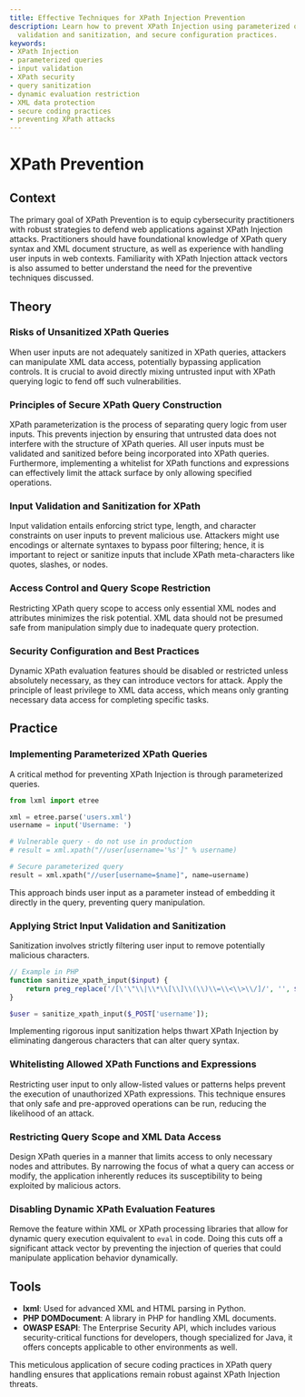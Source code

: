 ```yaml
---
title: Effective Techniques for XPath Injection Prevention
description: Learn how to prevent XPath Injection using parameterized queries, input
  validation and sanitization, and secure configuration practices.
keywords:
- XPath Injection
- parameterized queries
- input validation
- XPath security
- query sanitization
- dynamic evaluation restriction
- XML data protection
- secure coding practices
- preventing XPath attacks
---
```


# XPath Prevention

## Context

The primary goal of XPath Prevention is to equip cybersecurity practitioners with robust strategies to defend web applications against XPath Injection attacks. Practitioners should have foundational knowledge of XPath query syntax and XML document structure, as well as experience with handling user inputs in web contexts. Familiarity with XPath Injection attack vectors is also assumed to better understand the need for the preventive techniques discussed.

## Theory

### Risks of Unsanitized XPath Queries

When user inputs are not adequately sanitized in XPath queries, attackers can manipulate XML data access, potentially bypassing application controls. It is crucial to avoid directly mixing untrusted input with XPath querying logic to fend off such vulnerabilities.

### Principles of Secure XPath Query Construction

XPath parameterization is the process of separating query logic from user inputs. This prevents injection by ensuring that untrusted data does not interfere with the structure of XPath queries. All user inputs must be validated and sanitized before being incorporated into XPath queries. Furthermore, implementing a whitelist for XPath functions and expressions can effectively limit the attack surface by only allowing specified operations.

### Input Validation and Sanitization for XPath

Input validation entails enforcing strict type, length, and character constraints on user inputs to prevent malicious use. Attackers might use encodings or alternate syntaxes to bypass poor filtering; hence, it is important to reject or sanitize inputs that include XPath meta-characters like quotes, slashes, or nodes.

### Access Control and Query Scope Restriction

Restricting XPath query scope to access only essential XML nodes and attributes minimizes the risk potential. XML data should not be presumed safe from manipulation simply due to inadequate query protection.

### Security Configuration and Best Practices

Dynamic XPath evaluation features should be disabled or restricted unless absolutely necessary, as they can introduce vectors for attack. Apply the principle of least privilege to XML data access, which means only granting necessary data access for completing specific tasks.

## Practice

### Implementing Parameterized XPath Queries

A critical method for preventing XPath Injection is through parameterized queries.

```python
from lxml import etree

xml = etree.parse('users.xml')
username = input('Username: ')

# Vulnerable query - do not use in production
# result = xml.xpath("//user[username='%s']" % username)

# Secure parameterized query
result = xml.xpath("//user[username=$name]", name=username)
```

This approach binds user input as a parameter instead of embedding it directly in the query, preventing query manipulation.

### Applying Strict Input Validation and Sanitization

Sanitization involves strictly filtering user input to remove potentially malicious characters.

```php
// Example in PHP
function sanitize_xpath_input($input) {
    return preg_replace('/[\'\"\\|\\*\\[\\]\\(\\)\\=\\<\\>\\/]/', '', $input);
}

$user = sanitize_xpath_input($_POST['username']);
```

Implementing rigorous input sanitization helps thwart XPath Injection by eliminating dangerous characters that can alter query syntax.

### Whitelisting Allowed XPath Functions and Expressions

Restricting user input to only allow-listed values or patterns helps prevent the execution of unauthorized XPath expressions. This technique ensures that only safe and pre-approved operations can be run, reducing the likelihood of an attack.

### Restricting Query Scope and XML Data Access

Design XPath queries in a manner that limits access to only necessary nodes and attributes. By narrowing the focus of what a query can access or modify, the application inherently reduces its susceptibility to being exploited by malicious actors.

### Disabling Dynamic XPath Evaluation Features

Remove the feature within XML or XPath processing libraries that allow for dynamic query execution equivalent to `eval` in code. Doing this cuts off a significant attack vector by preventing the injection of queries that could manipulate application behavior dynamically.

## Tools

- **lxml**: Used for advanced XML and HTML parsing in Python.
- **PHP DOMDocument**: A library in PHP for handling XML documents.
- **OWASP ESAPI**: The Enterprise Security API, which includes various security-critical functions for developers, though specialized for Java, it offers concepts applicable to other environments as well. 

This meticulous application of secure coding practices in XPath query handling ensures that applications remain robust against XPath Injection threats.